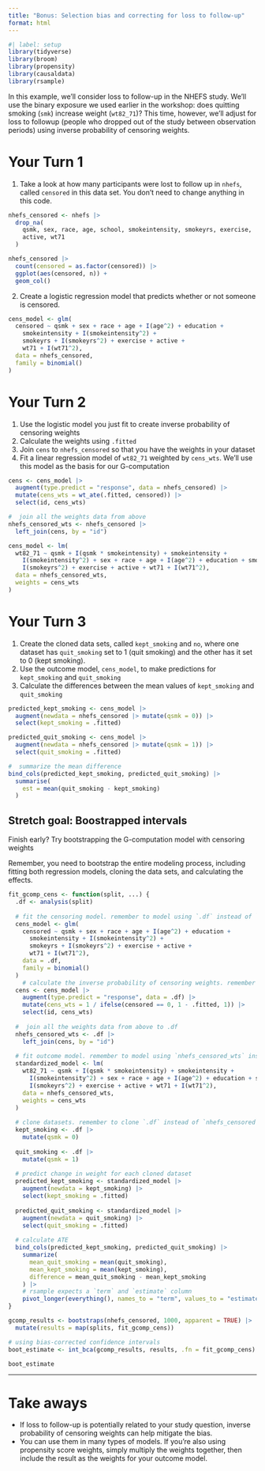 ```yaml
---
title: "Bonus: Selection bias and correcting for loss to follow-up"
format: html
---
```


```r
#| label: setup
library(tidyverse)
library(broom)
library(propensity)
library(causaldata)
library(rsample)
```

In this example, we'll consider loss to follow-up in the NHEFS study. We'll use the binary exposure we used earlier in the workshop: does quitting smoking (`smk`) increase weight (`wt82_71`)? This time, however, we'll adjust for loss to followup (people who dropped out of the study between observation periods) using inverse probability of censoring weights.

# Your Turn 1

1. Take a look at how many participants were lost to follow up in `nhefs`, called `censored` in this data set. You don't need to change anything in this code.

```r
nhefs_censored <- nhefs |>
  drop_na(
    qsmk, sex, race, age, school, smokeintensity, smokeyrs, exercise,
    active, wt71
  )

nhefs_censored |>
  count(censored = as.factor(censored)) |>
  ggplot(aes(censored, n)) + 
  geom_col()
```

2. Create a logistic regression model that predicts whether or not someone is censored. 

```r
cens_model <- glm(
  censored ~ qsmk + sex + race + age + I(age^2) + education +
    smokeintensity + I(smokeintensity^2) +
    smokeyrs + I(smokeyrs^2) + exercise + active +
    wt71 + I(wt71^2),
  data = nhefs_censored, 
  family = binomial()
)

```

# Your Turn 2

1. Use the logistic model you just fit to create inverse probability of censoring weights
2. Calculate the weights using `.fitted`
3. Join `cens` to `nhefs_censored` so that you have the weights in your dataset
4. Fit a linear regression model of `wt82_71` weighted by `cens_wts`. We'll use this model as the basis for our G-computation

```r
cens <- cens_model |>
  augment(type.predict = "response", data = nhefs_censored) |>
  mutate(cens_wts = wt_ate(.fitted, censored)) |>
  select(id, cens_wts)

#  join all the weights data from above
nhefs_censored_wts <- nhefs_censored |>
  left_join(cens, by = "id")

cens_model <- lm(
  wt82_71 ~ qsmk + I(qsmk * smokeintensity) + smokeintensity +
    I(smokeintensity^2) + sex + race + age + I(age^2) + education + smokeyrs +
    I(smokeyrs^2) + exercise + active + wt71 + I(wt71^2),
  data = nhefs_censored_wts,
  weights = cens_wts
)
```

# Your Turn 3

1. Create the cloned data sets, called `kept_smoking` and `no`, where one dataset has `quit_smoking` set to 1 (quit smoking) and the other has it set to 0 (kept smoking).
2. Use the outcome model, `cens_model`, to make predictions for `kept_smoking` and `quit_smoking` 
3. Calculate the differences between the mean values of `kept_smoking` and `quit_smoking`

```r
predicted_kept_smoking <- cens_model |>
  augment(newdata = nhefs_censored |> mutate(qsmk = 0)) |>
  select(kept_smoking = .fitted)

predicted_quit_smoking <- cens_model |>
  augment(newdata = nhefs_censored |> mutate(qsmk = 1)) |>
  select(quit_smoking = .fitted)

#  summarize the mean difference
bind_cols(predicted_kept_smoking, predicted_quit_smoking) |>
  summarise(
    est = mean(quit_smoking - kept_smoking)
  )
```

## Stretch goal: Boostrapped intervals

Finish early? Try bootstrapping the G-computation model with censoring weights

Remember, you need to bootstrap the entire modeling process, including fitting both regression models, cloning the data sets, and calculating the effects.

```r
fit_gcomp_cens <- function(split, ...) { 
  .df <- analysis(split) 
  
  # fit the censoring model. remember to model using `.df` instead of `nhefs_censored`
  cens_model <- glm(
    censored ~ qsmk + sex + race + age + I(age^2) + education +
      smokeintensity + I(smokeintensity^2) +
      smokeyrs + I(smokeyrs^2) + exercise + active +
      wt71 + I(wt71^2),
    data = .df, 
    family = binomial()
  )
    # calculate the inverse probability of censoring weights. remember to predict `.df` instead of `nhefs_censored`
  cens <- cens_model |>
    augment(type.predict = "response", data = .df) |>
    mutate(cens_wts = 1 / ifelse(censored == 0, 1 - .fitted, 1)) |>
    select(id, cens_wts)
  
  #  join all the weights data from above to .df
  nhefs_censored_wts <- .df |>
    left_join(cens, by = "id")
  
  # fit outcome model. remember to model using `nhefs_censored_wts` instead of `nhefs_censored` or `.df`
  standardized_model <- lm(
    wt82_71 ~ qsmk + I(qsmk * smokeintensity) + smokeintensity +
      I(smokeintensity^2) + sex + race + age + I(age^2) + education + smokeyrs +
      I(smokeyrs^2) + exercise + active + wt71 + I(wt71^2),
    data = nhefs_censored_wts,
    weights = cens_wts
  )
  
  # clone datasets. remember to clone `.df` instead of `nhefs_censored`
  kept_smoking <- .df |> 
    mutate(qsmk = 0)
  
  quit_smoking <- .df |> 
    mutate(qsmk = 1)
  
  # predict change in weight for each cloned dataset
  predicted_kept_smoking <- standardized_model |> 
    augment(newdata = kept_smoking) |>
    select(kept_smoking = .fitted)
  
  predicted_quit_smoking <- standardized_model |> 
    augment(newdata = quit_smoking) |>
    select(quit_smoking = .fitted)
  
  # calculate ATE
  bind_cols(predicted_kept_smoking, predicted_quit_smoking) |> 
    summarize(
      mean_quit_smoking = mean(quit_smoking),
      mean_kept_smoking = mean(kept_smoking),
      difference = mean_quit_smoking - mean_kept_smoking
    ) |> 
    # rsample expects a `term` and `estimate` column
    pivot_longer(everything(), names_to = "term", values_to = "estimate")
}

gcomp_results <- bootstraps(nhefs_censored, 1000, apparent = TRUE) |> 
  mutate(results = map(splits, fit_gcomp_cens))

# using bias-corrected confidence intervals
boot_estimate <- int_bca(gcomp_results, results, .fn = fit_gcomp_cens)

boot_estimate
```

***

# Take aways

* If loss to follow-up is potentially related to your study question, inverse probability of censoring weights can help mitigate the bias.
* You can use them in many types of models. If you're also using propensity score weights, simply multiply the weights together, then include the result as the weights for your outcome model.
